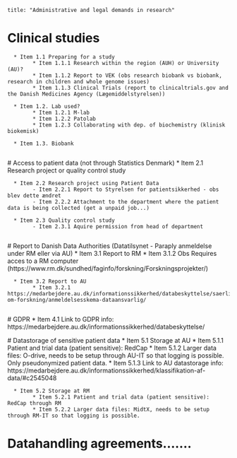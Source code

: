 ```
title: "Administrative and legal demands in research"
```

# Clinical studies
      * Item 1.1 Preparing for a study
            * Item 1.1.1 Research within the region (AUH) or University (AU)?
            * Item 1.1.2 Report to VEK (obs research biobank vs biobank, research in children and whole genome issues)
            * Item 1.1.3 Clinical Trials (report to clinicaltrials.gov and the Danish Medicines Agency (Lægemiddelstyrelsen))
         
      * Item 1.2. Lab used?
            * Item 1.2.1 M-lab
            * Item 1.2.2 Patolab
            * Item 1.2.3 Collaborating with dep. of biochemistry (klinisk biokemisk)
      
      * Item 1.3. Biobank
      
 # Access to patient data (not through Statistics Denmark)
      * Item 2.1 Research project or quality control study
      
      * Item 2.2 Research project using Patient Data
            - Item 2.2.1 Report to Styrelsen for patientsikkerhed - obs blev dette ændret
            - Item 2.2.2 Attachment to the department where the patient data is being collected (get a unpaid job...)
      
      * Item 2.3 Quality control study
            - Item 2.3.1 Aquire permission from head of department
      
 # Report to Danish Data Authorities (Datatilsynet - Paraply anmeldelse under RM eller via AU)
      * Item 3.1 Report to RM
            * Item 3.1.2 Obs Requires acces to a RM computer (https://www.rm.dk/sundhed/faginfo/forskning/Forskningsprojekter/)
      
      * Item 3.2 Report to AU
            * Item 3.2.1 https://medarbejdere.au.dk/informationssikkerhed/databeskyttelse/saerligt-om-forskning/anmeldelsesskema-dataansvarlig/
     
 # GDPR
      * Item 4.1 Link to GDPR info: https://medarbejdere.au.dk/informationssikkerhed/databeskyttelse/
 
 # Datastorage of sensitive patient data
      * Item 5.1 Storage at AU
            * Item 5.1.1 Patient and trial data (patient sensitive): RedCap
            * Item 5.1.2 Larger data files: O-drive, needs to be setup through AU-IT so that logging is possible. Only pseudonymized patient data.
            * Item 5.1.3 Link to AU datastorage info: https://medarbejdere.au.dk/informationssikkerhed/klassifikation-af-data/#c2545048
      
      * Item 5.2 Storage at RM
            * Item 5.2.1 Patient and trial data (patient sensitive): RedCap through RM
            * Item 5.2.2 Larger data files: MidtX, needs to be setup through RM-IT so that logging is possible.  

# Datahandling agreements.......
